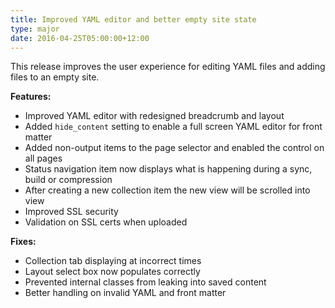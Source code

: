 ```yaml
---
title: Improved YAML editor and better empty site state
type: major
date: 2016-04-25T05:00:00+12:00
---
```



This release improves the user experience for editing YAML files and adding files to an empty site.

**Features:**

* Improved YAML editor with redesigned breadcrumb and layout
* Added `hide_content` setting to enable a full screen YAML editor for front matter
* Added non-output items to the page selector and enabled the control on all pages
* Status navigation item now displays what is happening during a sync, build or compression
* After creating a new collection item the new view will be scrolled into view
* Improved SSL security
* Validation on SSL certs when uploaded


**Fixes:**

* Collection tab displaying at incorrect times
* Layout select box now populates correctly
* Prevented internal classes from leaking into saved content
* Better handling on invalid YAML and front matter